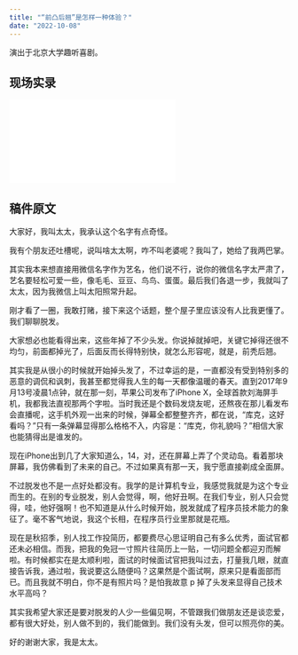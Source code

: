 ```yaml
---
title: "“前凸后翘”是怎样一种体验？"
date: "2022-10-08"
---
```



演出于北京大学趣听喜剧。

## 现场实录

<div className="my-8 relative" style={{ paddingBottom: "56.25%" }}>
  <iframe
    className="w-full h-full absolute inset-0"
    src="/comedy-video/tuofa.mp4"
    frameBorder="0"
    allow="accelerometer; autoplay; clipboard-write; encrypted-media; gyroscope; picture-in-picture"
    allowFullScreen
  ></iframe>
</div>



## 稿件原文

大家好，我叫太太，我承认这个名字有点奇怪。

我有个朋友还吐槽呢，说叫啥太太啊，咋不叫老婆呢？我叫了，她给了我两巴掌。

其实我本来想直接用微信名字作为艺名，他们说不行，说你的微信名字太严肃了，艺名要轻松可爱一些，像毛毛、豆豆、鸟鸟、蛋蛋。最后我们各退一步，我就叫了太太，因为我微信上叫太阳照常升起。

刚才看了一圈，我敢打赌，接下来这个话题，整个屋子里应该没有人比我更懂了。我们聊聊脱发。

大家想必也能看得出来，这些年掉了不少头发。你说掉就掉吧，关键它掉得还很不均匀，前面都掉光了，后面反而长得特别快，就怎么形容呢，就是，前秃后翘。

其实我是从很小的时候就开始掉头发了，不过幸运的是，一直都没有受到特别多的恶意的调侃和讽刺，我甚至都觉得我人生的每一天都像温暖的春天。直到2017年9月13号凌晨1点钟，就在那一刻，苹果公司发布了iPhone X，全球首款刘海屏手机，我都我法直视那两个字啦。当时我还是个数码发烧友呢，还熬夜在那儿看发布会直播呢，这手机外观一出来的时候，弹幕全都整整齐齐，都在说，“库克，这好看吗？”只有一条弹幕显得那么格格不入，内容是：“库克，你礼貌吗？”相信大家也能猜得出是谁发的。

现在iPhone出到几了大家知道么，14，对，还在屏幕上弄了个灵动岛。看着那块屏幕，我仿佛看到了未来的自己。不过如果真有那一天，我宁愿直接剃成全面屏。

不过脱发也不是一点好处都没有。我学的是计算机专业，我感觉我就是为这个专业而生的。在别的专业脱发，别人会觉得，啊，他好丑啊。在我们专业，别人只会觉得，哇，他好强啊！也不知道是从什么时候开始，脱发就成了程序员技术能力的象征了。毫不客气地说，我这个长相，在程序员行业里那就是花瓶。

现在是秋招季，别人找工作投简历，都要费尽心思证明自己有多么优秀，面试官都还未必相信。而我，把我的免冠一寸照片往简历上一贴，一切问题全都迎刃而解啦。有时候都实在是太顺利啦，面试的时候面试官把我叫过去，打量我几眼，就直接告诉我，通过啦，我说要这么随便吗？这果然是个面试啊，原来只是看面部而已。而且我就不明白，你不是有照片吗？是怕我故意 p 掉了头发来显得自己技术水平高吗？

其实我希望大家还是要对脱发的人少一些偏见啊，不管跟我们做朋友还是谈恋爱，都有很大好处，别人做不到的，我们能做到。我们没有头发，但可以照亮你的美。

好的谢谢大家，我是太太。